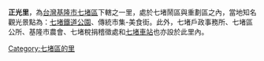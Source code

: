 {{unreferenced|time=2011-05-16T08:07:29+00:00}}
'''正光里'''，為[[台灣|台灣]][[基隆市|基隆市]][[七堵區|七堵區]]下轄之一里，處於七堵鬧區與重劃區之內，當地知名觀光景點為：[[七堵鐵道公園|七堵鐵道公園]]、傳統市集-美食街。此外，七堵戶政事務所、七堵區公所、基隆市農會、七堵稅捐稽徵處和[[七堵車站|七堵車站]]也亦設於此里內。

[[Category:七堵區的里|Category:七堵區的里]]